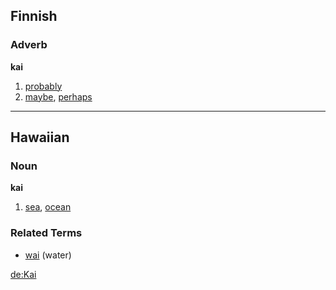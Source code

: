 ==Finnish==

===Adverb===
'''kai'''

# [[probably]]
# [[maybe]], [[perhaps]]

----

==Hawaiian==
===Noun===
'''kai'''

# [[sea]], [[ocean]]

===Related Terms===
*[[wai]] (water)

[[de:Kai]]
